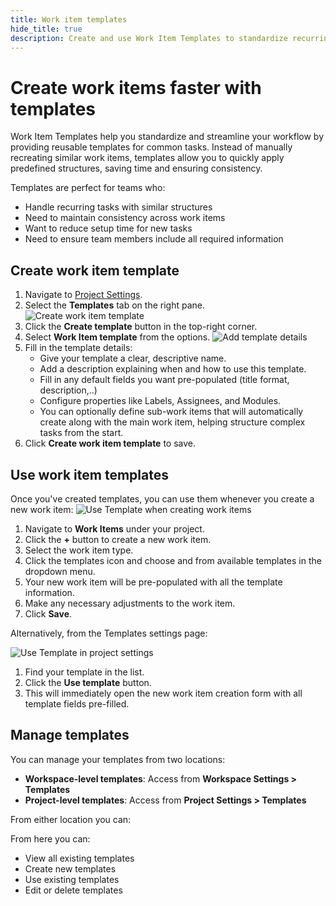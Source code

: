 ```yaml
---
title: Work item templates
hide_title: true
description: Create and use Work Item Templates to standardize recurring tasks, save setup time, and ensure consistency with predefined fields and properties.
---
```



<div className="tag-wrapper">
  <h1>Create work items faster with templates</h1>
  <Tags tags={[{ name: "Pro", additionalClass: "pro" }]} />
</div>

Work Item Templates help you standardize and streamline your workflow by providing reusable templates for common tasks. Instead of manually recreating similar work items, templates allow you to quickly apply predefined structures, saving time and ensuring consistency.

Templates are perfect for teams who:

- Handle recurring tasks with similar structures
- Need to maintain consistency across work items
- Want to reduce setup time for new tasks
- Need to ensure team members include all required information

## Create work item template

1. Navigate to [Project Settings](https://docs.plane.so/core-concepts/projects/overview#configure-project-settings).
2. Select the **Templates** tab on the right pane.
   ![Create work item template](https://media.docs.plane.so/templates/create-work-item-template.webp#center)
3. Click the **Create template** button in the top-right corner.
4. Select **Work Item template** from the options.
   ![Add template details](https://media.docs.plane.so/templates/add-template-details.webp#center)
5. Fill in the template details:
   - Give your template a clear, descriptive name.
   - Add a description explaining when and how to use this template.
   - Fill in any default fields you want pre-populated (title format, description,..)
   - Configure properties like Labels, Assignees, and Modules.
   - You can optionally define sub-work items that will automatically create along with the main work item, helping structure complex tasks from the start.
6. Click **Create work item template** to save.

## Use work item templates

Once you've created templates, you can use them whenever you create a new work item:
![Use Template when creating work items](https://media.docs.plane.so/templates/use-template-work-items.webp#center)

1. Navigate to **Work Items** under your project.
2. Click the **+** button to create a new work item.
3. Select the work item type.
4. Click the templates icon and choose and from available templates in the dropdown menu.
5. Your new work item will be pre-populated with all the template information.
6. Make any necessary adjustments to the work item.
7. Click **Save**.

Alternatively, from the Templates settings page:

![Use Template in project settings](https://media.docs.plane.so/templates/use-template-in-settings.webp#center)

1. Find your template in the list.
2. Click the **Use template** button.
3. This will immediately open the new work item creation form with all template fields pre-filled.

## Manage templates

You can manage your templates from two locations:

- **Workspace-level templates**: Access from **Workspace Settings > Templates**
- **Project-level templates**: Access from **Project Settings > Templates**

From either location you can:

From here you can:

- View all existing templates
- Create new templates
- Use existing templates
- Edit or delete templates
